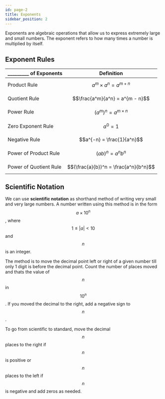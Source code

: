 ```yaml
---
id: page-2
title: Exponents
sidebar_position: 2
---
```


Exponents are algebraic operations that allow us to express extremely large and small numbers. The exponent refers to how many times a number is multiplied by itself.

## Exponent Rules

| \_\_\_\_\_\_\_\_\_ of Exponents | Definition |
| - | - |
| Product Rule | $$a^m \times a^n = a^{m + n}$$ |
| Quotient Rule | $$\frac{a^m}{a^n} = a^{m - n}$$ |
| Power Rule | $$(a^m)^n = a^{m \times n}$$ |
| Zero Exponent Rule | $$a^0 = 1$$ |
| Negative Rule | $$a^{-n} = \frac{1}{a^n}$$ |
| Power of Product Rule | $$(ab)^n = a^nb^n$$ |
| Power of Quotient Rule | $$(\frac{a}{b})^n = \frac{a^n}{b^n}$$ |

## Scientific Notation

We can use **scientific notation** as  shorthand method of writing very small and very large numbers. A number written using this method is in the form $$a \times 10^n$$, where $$1 \leq |a| < 10$$ and $$n$$ is an integer.

The method is to move the decimal point left or right of a given number till only 1 digit is before the decimal point. Count the number of places moved and thats the value of $$n$$ in $$10^n$$. If you moved the decimal to the right, add a negative sign to $$n$$.

To go from scientific to standard, move the decimal $$n$$ places to the right if $$n$$ is positive or $$n$$ places to the left if $$n$$ is negative and add zeros as needed.